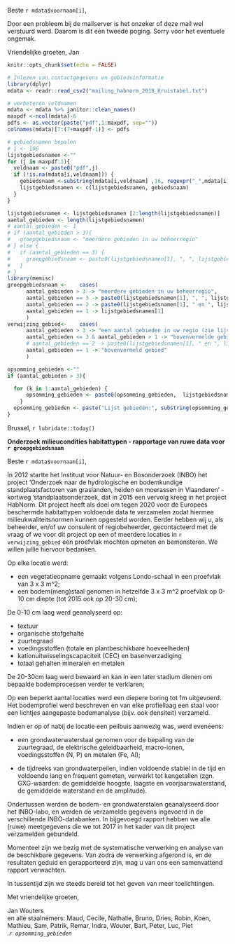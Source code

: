 Beste `r mdata$voornaam[i]`,

Door een probleem bij de mailserver is het onzeker of deze mail wel verstuurd werd. Daarom is dit een tweede poging. Sorry voor het eventuele ongemak.

Vriendelijke groeten,
Jan

```{r setup, include=FALSE}
knitr::opts_chunk$set(echo = FALSE)
```

```{r inlezen_aanpassen_contactgebieden, eval=TRUE, message=FALSE, warning= FALSE}
# Inlezen van contactgegevens en gebiedsinformatie 
library(dplyr)
mdata <- readr::read_csv2("mailing_habnorm_2018_Kruistabel.txt")

# verbeteren veldnamen
mdata <- mdata %>% janitor::clean_names()
maxpdf <-ncol(mdata)-6
pdfs <- as.vector(paste("pdf",1:maxpdf, sep=""))
colnames(mdata)[7:(7+maxpdf-1)] <- pdfs

# gebiedsnamen bepalen
# i <- 106
lijstgebiedsnamen <-""
for (j in maxpdf:1){
  veldnaam <- paste0("pdf",j)
  if (!is.na(mdata[i,veldnaam])) {
    gebiedsnaam <-substring(mdata[i,veldnaam] ,16, regexpr("_",mdata[i,veldnaam])-1 )
    lijstgebiedsnamen <- c(lijstgebiedsnamen, gebiedsnaam)
  }
}

lijstgebiedsnamen <- lijstgebiedsnamen [2:length(lijstgebiedsnamen)]
aantal_gebieden <- length(lijstgebiedsnamen)
# aantal_gebieden <- 1
# if (aantal_gebieden > 3){
#   groepgebiedsnaam <- "meerdere gebieden in uw beheerregio"
# } else {
#   if (aantal_gebieden == 3) {
#     groepgebiedsnaam <- paste0(lijstgebiedsnamen[1], ", ", lijstgebiedsnamen[2], " en ", lijstgebiedsnamen[3])
#   }
# }
library(memisc)  
groepgebiedsnaam <-    cases(
      aantal_gebieden > 3 -> "meerdere gebieden in uw beheerregio",
      aantal_gebieden == 3 -> paste0(lijstgebiedsnamen[1], ", ", lijstgebiedsnamen[2], " en ", lijstgebiedsnamen[3]),
      aantal_gebieden == 2 -> paste0(lijstgebiedsnamen[1], " en ", lijstgebiedsnamen[2]),
      aantal_gebieden == 1 -> lijstgebiedsnamen[1]
      )
verwijzing_gebied<-    cases(
      aantal_gebieden > 3 -> "een aantal gebieden in uw regio (zie lijst verderop)",
      aantal_gebieden <= 3 & aantal_gebieden > 1 -> "bovenvermelde gebieden",
      # aantal_gebieden == 2 -> paste0(lijstgebiedsnamen[1], " en ", lijstgebiedsnamen[2]),
      aantal_gebieden == 1 -> "bovenvermeld gebied"
      )

opsomming_gebieden <-""
if (aantal_gebieden > 3){

  for (k in 1:aantal_gebieden) {
      opsomming_gebieden <- paste0(opsomming_gebieden,  lijstgebiedsnamen[k],", " )
    }
  opsomming_gebieden <- paste("Lijst gebieden:", substring(opsomming_gebieden,1, nchar(opsomming_gebieden)-2))
}

```
Brussel, `r lubridate::today()`

**Onderzoek milieucondities habitattypen - rapportage van ruwe data voor `r groepgebiedsnaam`** 

Beste `r mdata$voornaam[i]`,

In 2012 startte het Instituut voor Natuur- en Bosonderzoek (INBO) het project 'Onderzoek naar de hydrologische en bodemkundige standplaatsfactoren van graslanden, heiden en moerassen in Vlaanderen' - kortweg 'standplaatsonderzoek, dat in 2015 een vervolg kreeg in het project HabNorm. Dit project heeft als doel om tegen 2020 voor de Europees beschermde habitattypen voldoende data te verzamelen zodat hiermee milieukwaliteitsnormen kunnen opgesteld worden. Eerder hebben wij u, als beheerder, en/of uw consulent of regiobeheerder, gecontacteerd met de vraag of we voor dit project op een of meerdere locaties in `r verwijzing_gebied` een proefvlak mochten opmeten en bemonsteren. We willen jullie hiervoor bedanken.

Op elke locatie werd:

* een vegetatieopname gemaakt volgens Londo-schaal in een proefvlak van 3 x 3 m^2;
* een bodem(meng)staal genomen in hetzelfde 3 x 3 m^2 proefvlak op 0-10 cm diepte (tot 2015 ook op 20-30 cm);

De 0-10 cm laag werd geanalyseerd op:

  * textuur
  * organische stofgehalte
  * zuurtegraad
  * voedingsstoffen (totale en plantbeschikbare hoeveelheden)
  * kationuitwisselingscapaciteit (CEC) en basenverzadiging
  * totaal gehalten mineralen en metalen

De 20-30cm laag werd bewaard en kan in een later stadium dienen om bepaalde bodemprocessen verder te verklaren;

Op een beperkt aantal locaties werd een diepere boring tot 1m uitgevoerd. Het bodemprofiel werd beschreven en van elke profiellaag een staal voor een lichtjes aangepaste bodemanalyse (bijv. ook densiteit) verzameld.

Indien er op of nabij de locatie een peilbuis aanwezig was, werd eveneens:

* een grondwaterwaterstaal genomen voor de bepaling van de zuurtegraad, de elektrische geleidbaarheid, macro-ionen, voedingsstoffen (N, P) en metalen (Fe, Al);

* de tijdreeks van grondwaterpeilen, indien voldoende stabiel in de tijd en voldoende lang en frequent gemeten, verwerkt tot     kengetallen (zgn. GXG-waarden: de gemiddelde hoogste, laagste en voorjaarswaterstand, de gemiddelde waterstand en de amplitude).


Ondertussen werden de bodem- en grondwaterstalen geanalyseerd door het INBO-labo, en werden de verzamelde gegevens ingevoerd in de verschillende INBO-databanken. In bijgevoegd rapport hebben we alle (ruwe) meetgegevens die we tot 2017 in het kader van dit project verzamelden gebundeld.

Momenteel zijn we bezig met de systematische verwerking en analyse van de beschikbare gegevens. Van zodra de verwerking afgerond is, en de resultaten geduid en gerapporteerd zijn, mag u van ons een samenvattend rapport verwachten.

In tussentijd zijn we steeds bereid tot het geven van meer toelichtingen.

Met vriendelijke groeten,


Jan Wouters  
en alle staalnemers: Maud, Cecile, Nathalie, Bruno, Dries, Robin, Koen, Mathieu, Sam, Patrik, Remar, Indra, Wouter, Bart, Peter, Luc, Piet  
*.`r opsomming_gebieden`*
